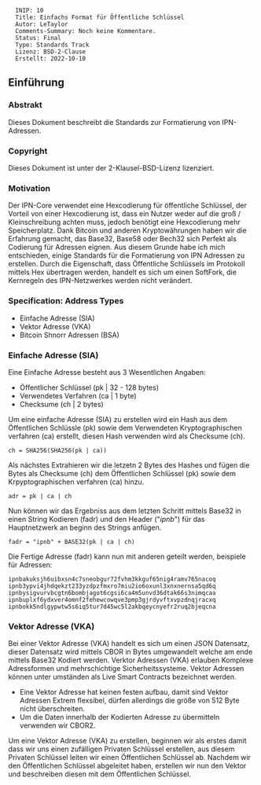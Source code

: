 <pre>
  INIP: 10
  Title: Einfachs Format für Öffentliche Schlüssel
  Autor: LeTaylor
  Comments-Summary: Noch keine Kommentare.
  Status: Final
  Type: Standards Track
  Lizenz: BSD-2-Clause
  Erstellt: 2022-10-10
</pre>


== Einführung ==

=== Abstrakt ===

Dieses Dokument beschreibt die Standards zur Formatierung von IPN-Adressen.

=== Copyright ===

Dieses Dokument ist unter der 2-Klausel-BSD-Lizenz lizenziert.

=== Motivation ===

Der IPN-Core verwendet eine Hexcodierung für öffentliche Schlüssel, der Vorteil von einer Hexcodierung ist, dass ein Nutzer weder auf die groß / Kleinschreibung achten muss, jedoch benötigt eine Hexcodierung mehr Speicherplatz.
Dank Bitcoin und anderen Kryptowährungen haben wir die Erfahrung gemacht, das Base32, Base58 oder Bech32 sich Perfekt als Codierung für Adressen eignen. Aus diesem Grunde habe ich mich entschieden, einige Standards für die Formatierung von IPN Adressen zu erstellen. Durch die Eigenschaft, dass Öffentliche Schlüssels im Protokoll mittels Hex übertragen werden, handelt es sich um einen SoftFork, die Kernregeln des IPN-Netzwerkes werden nicht verändert.


=== Specification: Address Types ===

* Einfache Adresse (SIA)
* Vektor Adresse (VKA)
* Bitcoin Shnorr Adressen (BSA)


=== Einfache Adresse (SIA) ===


Eine Einfache Adresse besteht aus 3 Wesentlichen Angaben:

* Öffentlicher Schlüssel  (pk | 32 - 128 bytes)
* Verwendetes Verfahren   (ca | 1 byte)
* Checksume               (ch | 2 bytes)


Um eine einfache Adresse (SIA) zu erstellen wird ein Hash aus dem Öffentlichen Schlüssle (pk) sowie dem Verwendeten Kryptographischen verfahren (ca) erstellt, diesen Hash verwenden wird als Checksume (ch).

<pre style="white-space: pre;">
ch = SHA256(SHA256(pk | ca))
</pre>


Als nächstes Extrahieren wir die letzetn 2 Bytes des Hashes und fügen die Bytes als Checksume (ch) dem Öffentlichen Schlüssel (pk) sowie dem Krpyptographischen verfahren (ca) hinzu.

<pre style="white-space: pre;">
adr = pk | ca | ch
</pre>


Nun können wir das Ergebniss aus dem letzten Schritt mittels Base32 in einen String Kodieren (fadr) und den Header ("''ipnb''") für das Hauptnetzwerk an beginn des Strings anfügen.

<pre style="white-space: pre;">
fadr = "ipnb" + BASE32(pk | ca | ch)
</pre>



Die Fertige Adresse (fadr) kann nun mit anderen geteilt werden, beispiele für Adressen:
<pre style="white-space: pre;">
ipnbakuksjh6uibxsn4c7sneobgur72fvhm3kkguf65nig4ramv765nacoq
ipnb3ypvi4jhdqekzt233yzdpzfmxro7miu2io6oxunl3xnxnernsa5qd6q
ipnbysigvurvbcgtn6bombjagot6cgsi6ca4m5unvd36dtak66s3nimqcaa
ipnbuplxf6ydxver4omnf2fehewcowqve3pmp3gjrdyvftxvpzdnqjracxq
ipnbokk5ndlgypwtw5s6iq5tur7d45wc5l2akbqeycnyefr2ruq2bjeqcna
</pre>


=== Vektor Adresse (VKA) ===

Bei einer Vektor Adresse (VKA) handelt es sich um einen JSON Datensatz, dieser Datensatz wird mittels CBOR in Bytes umgewandelt welche am ende mittels Base32 Kodiert werden. Verktor Adressen (VKA) erlauben Komplexe Adressformen und mehrschichtige Sicherheitssysteme. Vektor Adressen können unter umständen als Live Smart Contracts bezeichnet werden.

* Eine Vektor Adresse hat keinen festen aufbau, damit sind Vektor Adressen Extrem flexsibel, dürfen allerdings die größe von 512 Byte nicht überschreiten.
* Um die Daten innerhalb der Kodierten Adresse zu übermitteln verwenden wir CBOR2.

Um eine Vektor Adresse (VKA) zu erstellen, beginnen wir als erstes damit dass wir uns einen zufälligen Privaten Schlüssel erstellen, aus diesem Privaten Schlüssel leiten wir einen Öffentlichen Schlüssel ab. Nachdem wir den Öffentlichen Schlüssel abgeleitet haben, erstellen wir nun den Vektor und beschreiben diesen mit dem Öffentlichen Schlüssel.
